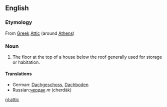 ==English==
===Etymology===
From [[Greek]] [[Attic]] (around [[Athens]])
===Noun===
#The floor at the top of a house below the roof generally used for storage or habitation.
====Translations====
*German: [[Dachgeschoss]], [[Dachboden]]
*Russian:[[чердак]] ''m'' (cherdàk)

[[nl:attic]]